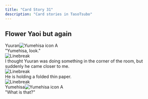 ```yaml
---
title: "Card Story 31"
description: "Card stories in TasoTsubo"
---
```


## Flower Yaoi but again

<div class="icon"><span class="name">Yuuran</span><img src={Yuuran_B.src} alt="Yumehisa icon A" /></div>
<div class="text">
"Yumehisa, look."
</div> 

<div class="line"><Image src={Line} alt="Linebreak" /></div>

<div class="text">
I thought Yuuran was doing something in the corner of the room, but suddenly he came closer to me.
</div> 

<div class="line"><Image src={Line} alt="Linebreak" /></div>

<div class="text">
He is holding a folded thin paper.
</div> 

<div class="line"><Image src={Line} alt="Linebreak" /></div>

<div class="icon"><span class="name">Yumehisa</span><img src={Yumehisa_A.src} alt="Yumehisa icon A" /></div>
<div class="text">
"What is that?"
</div> 


